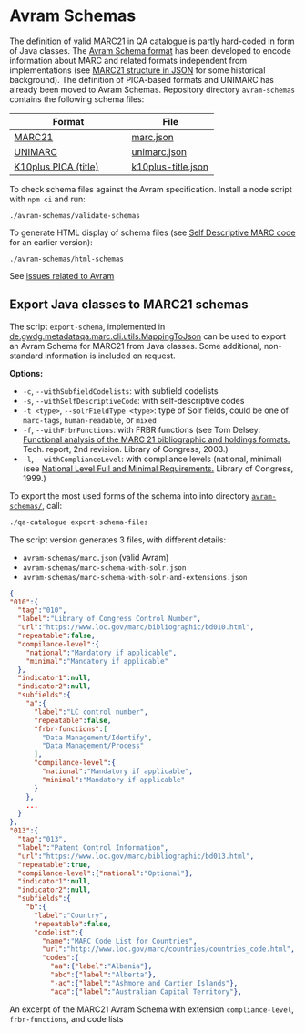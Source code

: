 # Avram Schemas

The definition of valid MARC21 in QA catalogue is partly hard-coded in form of Java classes. The [Avram Schema format](https://format.gbv.de/schema/avram/specification) has been developed to encode information about MARC and related formats independent from implementations (see [MARC21 structure in JSON](http://pkiraly.github.io/2018/01/28/marc21-in-json/) for some historical background). The definition of PICA-based formats and UNIMARC has already been moved to Avram Schemas. Repository directory `avram-schemas` contains the following schema files:


| Format | File |
|--------|------|
| [MARC21](./avram-schemas/marc.html) | [marc.json](./avram-schemas/marc.json)
| [UNIMARC](./avram-schemas/unimarc.html) | [unimarc.json](./avram-schemas/unimarc.json)
| [K10plus PICA (title)](./avram-schemas/k10plus-title.html) | [k10plus-title.json](./avram-schemas/k10plus-title.json)

To check schema files against the Avram specification. Install a node script with `npm ci` and run:

	./avram-schemas/validate-schemas

To generate HTML display of schema files (see [Self Descriptive MARC code](http://pkiraly.github.io/2017/09/24/mapping/) for an earlier version):

	./avram-schemas/html-schemas

:::{.callout-note}
See [issues related to Avram](https://github.com/pkiraly/qa-catalogue/issues?q=is%3Aissue%20state%3Aopen%20label%3Aavram)
:::

## Export Java classes to MARC21 schemas

The script `export-schema`, implemented in [de.gwdg.metadataqa.marc.cli.utils.MappingToJson](https://github.com/pkiraly/qa-catalogue/blob/main/src/main/java/de/gwdg/metadataqa/marc/cli/utils/MappingToJson.java) can be used to export an Avram Schema for MARC21 from Java classes. Some additional, non-standard information is included on request.

**Options:**

- `-c`, `--withSubfieldCodelists`: with subfield codelists
- `-s`, `--withSelfDescriptiveCode`: with self-descriptive codes
- `-t <type>`, `--solrFieldType <type>`: type of Solr fields, could be one of `marc-tags`, `human-readable`, or `mixed`
- `-f`, `--withFrbrFunctions`: with FRBR functions (see Tom Delsey: [Functional analysis of the MARC 21 bibliographic and holdings formats.](https://www.loc.gov/marc/marc-functional-analysis/original_source/analysis.pdf) Tech. report, 2nd revision. Library of Congress, 2003.)
- `-l`, `--withComplianceLevel`: with compliance levels (national, minimal) (see [National Level Full and Minimal Requirements.](https://www.loc.gov/marc/bibliographic/nlr/nlr.html) Library of Congress, 1999.)

To export the most used forms of the schema into into directory [`avram-schemas/`](https://github.com/pkiraly/qa-catalogue/tree/main/avram-schemas), call:


```bash
./qa-catalogue export-schema-files
```

The script version generates 3 files, with different details:

- `avram-schemas/marc.json` (valid Avram)
- `avram-schemas/marc-schema-with-solr.json`
- `avram-schemas/marc-schema-with-solr-and-extensions.json`

::: {#lst-avram-example}
```json
{
"010":{
  "tag":"010",
  "label":"Library of Congress Control Number",
  "url":"https://www.loc.gov/marc/bibliographic/bd010.html",
  "repeatable":false,
  "compilance-level":{
    "national":"Mandatory if applicable",
    "minimal":"Mandatory if applicable"
  },
  "indicator1":null,
  "indicator2":null,
  "subfields":{
    "a":{
      "label":"LC control number",
      "repeatable":false,
      "frbr-functions":[
        "Data Management/Identify",
        "Data Management/Process"
      ],
      "compilance-level":{
        "national":"Mandatory if applicable",
        "minimal":"Mandatory if applicable"
      }
    },
    ...
  }
},
"013":{
  "tag":"013",
  "label":"Patent Control Information",
  "url":"https://www.loc.gov/marc/bibliographic/bd013.html",
  "repeatable":true,
  "compilance-level":{"national":"Optional"},
  "indicator1":null,
  "indicator2":null,
  "subfields":{
    "b":{
      "label":"Country",
      "repeatable":false,
      "codelist":{
        "name":"MARC Code List for Countries",
        "url":"http://www.loc.gov/marc/countries/countries_code.html",
        "codes":{
          "aa":{"label":"Albania"},
          "abc":{"label":"Alberta"},
          "-ac":{"label":"Ashmore and Cartier Islands"},
          "aca":{"label":"Australian Capital Territory"},
```

An excerpt of the MARC21 Avram Schema with extension `compliance-level`, `frbr-functions`, and code lists
:::
